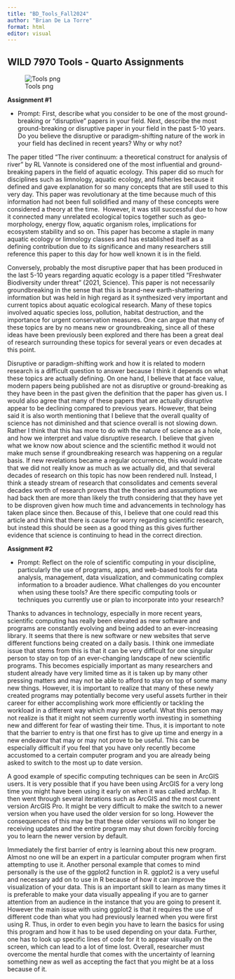 ---
title: "BD_Tools_Fall2024"
author: "Brian De La Torre"
format: html
editor: visual
---

## WILD 7970 Tools - Quarto Assignments

![Tools png](images/tool_png.png)

**Assignment #1**

-   Prompt: First, describe what you consider to be one of the most ground-breaking or "disruptive" papers in your field. Next, describe the most ground-breaking or disruptive paper in your field in the past 5-10 years. Do you believe the disruptive or paradigm-shifting nature of the work in your field has declined in recent years? Why or why not?

The paper titled “The river continuum: a theoretical construct for analysis of river” by RL Vannote is considered one of the most influential and ground-breaking papers in the field of aquatic ecology. This paper did so much for disciplines such as limnology, aquatic ecology, and fisheries because it defined and gave explanation for so many concepts that are still used to this very day. This paper was revolutionary at the time because much of this information had not been full solidified and many of these concepts were considered a theory at the time.  However, it was still successful due to how it connected many unrelated ecological topics together such as geo-morphology, energy flow, aquatic organism roles, implications for ecosystem stability and so on. This paper has become a staple in many aquatic ecology or limnology classes and has established itself as a defining contribution due to its significance and many researchers still reference this paper to this day for how well known it is in the field.

Conversely, probably the most disruptive paper that has been produced in the last 5-10 years regarding aquatic ecology is a paper titled “Freshwater Biodiversity under threat” (2021, Science). This paper is not necessarily groundbreaking in the sense that this is brand-new earth-shattering information but was held in high regard as it synthesized very important and current topics about aquatic ecological research. Many of these topics involved aquatic species loss, pollution, habitat destruction, and the importance for urgent conservation measures. One can argue that many of these topics are by no means new or groundbreaking, since all of these ideas have been previously been explored and there has been a great deal of research surrounding these topics for several years or even decades at this point.

Disruptive or paradigm-shifting work and how it is related to modern research is a difficult question to answer because I think it depends on what these topics are actually defining. On one hand, I believe that at face value, modern papers being published are not as disruptive or ground-breaking as they have been in the past given the definition that the paper has given us. I would also agree that many of these papers that are actually disruptive appear to be declining compared to previous years. However, that being said it is also worth mentioning that I believe that the overall quality of science has not diminished and that science overall is not slowing down. Rather I think that this has more to do with the nature of science as a hole, and how we interpret and value disruptive research. I believe that given what we know now about science and the scientific method it would not make much sense if groundbreaking research was happening on a regular basis. If new revelations became a regular occurrence, this would indicate that we did not really know as much as we actually did, and that several decades of research on this topic has now been rendered null. Instead, I think a steady stream of research that consolidates and cements several decades worth of research proves that the theories and assumptions we had back then are more than likely the truth considering that they have yet to be disproven given how much time and advancements in technology has taken place since then. Because of this, I believe that one could read this article and think that there is cause for worry regarding scientific research, but instead this should be seen as a good thing as this gives further evidence that science is continuing to head in the correct direction.

**Assignment #2**

-   Prompt: Reflect on the role of scientific computing in your discipline, particularly the use of programs, apps, and web-based tools for data analysis, management, data visualization, and communicating complex information to a broader audience. What challenges do you encounter when using these tools? Are there specific computing tools or techniques you currently use or plan to incorporate into your research?

Thanks to advances in technology, especially in more recent years, scientific computing has really been elevated as new software and programs are constantly evolving and being added to an ever-increasing library. It seems that there is new software or new websites that serve different functions being created on a daily basis. I think one immediate issue that stems from this is that it can be very difficult for one singular person to stay on top of an ever-changing landscape of new scientific programs. This becomes espicially important as many researchers and student already have very limited time as it is taken up by many other pressing matters and may not be able to afford to stay on top of some many new things. However, it is important to realize that many of these newly created programs may potentially become very useful assets further in their career for either accomplishing work more efficiently or tackling the workload in a different way which may prove useful. What this person may not realize is that it might not seem currently worth investing in something new and different for fear of wasting their time. Thus, it is important to note that the barrier to entry is that one first has to give up time and energy in a new endeavor that may or may not prove to be useful. This can be especially difficult if you feel that you have only recently become accustomed to a certain computer program and you are already being asked to switch to the most up to date version.

A good example of specific computing techniques can be seen in ArcGIS users. It is very possible that if you have been using ArcGIS for a very long time you might have been using it early on when it was called arcMap. It then went through several iterations such as ArcGIS and the most current version ArcGIS Pro. It might be very difficult to make the switch to a newer version when you have used the older version for so long. However the consequences of this may be that these older versions will no longer be receiving updates and the entire program may shut down forcibly forcing you to learn the newer version by default.

Immediately the first barrier of entry is learning about this new program. Almost no one will be an expert in a particular computer program when first attempting to use it. Another personal example that comes to mind personally is the use of the ggplot2 function in R. ggplot2 is a very useful and necessary add on to use in R because of how it can improve the visualization of your data. This is an important skill to learn as many times it is preferable to make your data visually appealing if you are to garner attention from an audience in the instance that you are going to present it. However the main issue with using ggplot2 is that it requires the use of different code than what you had previously learned when you were first using R. Thus, in order to even begin you have to learn the basics for using this program and how it has to be used depending on your data. Further, one has to look up specific lines of code for it to appear visually on the screen, which can lead to a lot of time lost. Overall, researcher must overcome the mental hurdle that comes with the uncertainty of learning something new as well as accepting the fact that you might be at a loss because of it.
